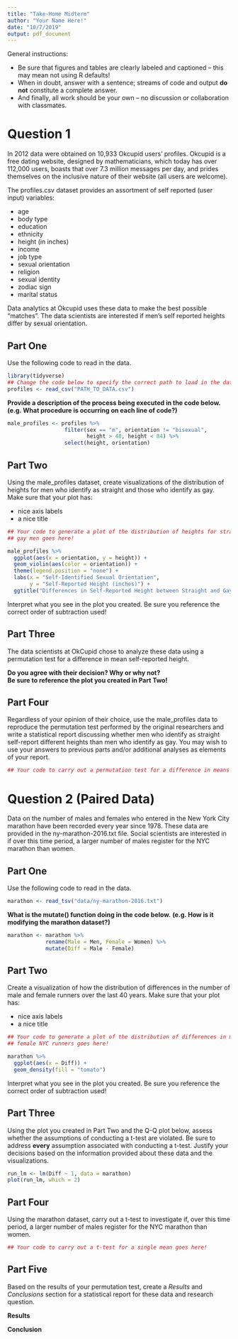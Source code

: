 ```yaml
---
title: "Take-Home Midterm"
author: "Your Name Here!"
date: "10/7/2019"
output: pdf_document
---
```


General instructions:  

* Be sure that figures and tables are clearly labeled and captioned -- this may 
mean not using R defaults!
* When in doubt, answer with a sentence; streams of code and output **do not** 
constitute a complete answer.
* And finally, all work should be your own -- no discussion or collaboration 
with classmates.


# Question 1  

In 2012 data were obtained on 10,933 Okcupid users' profiles. Okcupid is a free 
dating website, designed by mathematicians, which today has over 112,000 users,
boasts that over 7.3 million messages per day, and prides themselves on the 
inclusive nature of their website (all users are welcome).  

The profiles.csv dataset provides an assortment of self reported (user input) 
variables:    

* age
* body type
* education
* ethnicity
* height (in inches)
* income
* job type
* sexual orientation
* religion
* sexual identity
* zodiac sign
* marital status

Data analytics at Okcupid uses these data to make the best possible "matches". 
The data scientists are interested if men's self reported heights differ by 
sexual orientation.  


## Part One 

Use the following code to read in the data. 

```r
library(tidyverse)
## Change the code below to specify the correct path to load in the data 
profiles <- read_csv("PATH_TO_DATA.csv")

```

__Provide a description of the process being executed in the code below.__ 
__(e.g. What procedure is occurring on each line of code?)__ 
<!-- Your response here! Do not delete this line! -->




```r
male_profiles <- profiles %>% 
                  filter(sex == "m", orientation != "bisexual", 
                         height > 48, height < 84) %>% 
                  select(height, orientation) 
```


## Part Two 

Using the male_profiles dataset, create visualizations of the distribution of 
heights for men who identify as straight and those who identify as gay. Make 
sure that your plot has:  

* nice axis labels  
* a nice title 

```r
## Your code to generate a plot of the distribution of heights for straight and 
## gay men goes here!  

male_profiles %>% 
  ggplot(aes(x = orientation, y = height)) + 
  geom_violin(aes(color = orientation)) + 
  theme(legend.position = "none") + 
  labs(x = "Self-Identified Sexual Orientation", 
       y = "Self-Reported Height (inches)") + 
  ggtitle("Differences in Self-Reported Height between Straight and Gay Males")

```

Interpret what you see in the plot you created. Be sure you reference the correct
order of subtraction used!  
<!-- Your response here! Do not delete this line! -->




## Part Three 

The data scientists at OkCupid chose to analyze these data using a permutation 
test for a difference in mean self-reported height.   

__Do you agree with their decision? Why or why not?__  
__Be sure to reference the plot you created in Part Two!__ 
<!-- Your response here! Do not delete this line! -->




## Part Four  

Regardless of your opinion of their choice, use the male_profiles data to 
reproduce the permutation test performed by the original researchers and write 
a statistical report discussing whether men who identify as straight self-report
different heights than men who identify as gay.  You may wish to use your 
answers to previous parts and/or additional analyses as elements of your report.

```r
## Your code to carry out a permutation test for a difference in means goes here!  

```

<!-- Your statistical report goes here! Do not delete this line! -->





# Question 2 (Paired Data)

Data on the number of males and females who entered in the New York City marathon 
have been recorded every year since 1978. These data are provided in the 
ny-marathon-2016.txt file. Social scientists are interested in if over this time
period, a larger number of males register for the NYC marathon than women. 

## Part One 

Use the following code to read in the data. 

```r
marathon <- read_tsv("data/ny-marathon-2016.txt")

```

__What is the mutate() function doing in the code below.__ 
__(e.g. How is it modifying the marathon dataset?)__ 


```r
marathon <- marathon %>% 
            rename(Male = Men, Female = Women) %>% 
            mutate(Diff = Male - Female)
```

<!-- Your response here! Do not delete this line! -->




## Part Two 

Create a visualization of how the distribution of differences in the number of 
male and female runners over the last 40 years. Make sure that your plot has:  

* nice axis labels
* a nice title

```r
## Your code to generate a plot of the distribution of differences in male and 
## female NYC runners goes here!  

marathon %>% 
  ggplot(aes(x = Diff)) + 
  geom_density(fill = "tomato")

```

Interpret what you see in the plot you created. Be sure you reference the correct
order of subtraction used!  
<!-- Your response here! Do not delete this line! -->




## Part Three 

Using the plot you created in Part Two and the Q-Q plot below, assess whether 
the assumptions of conducting a t-test are violated. Be sure to address **every**
assumption associated with conducting a t-test. Justify your decisions based on 
the information provided about these data and the visualizations. 

```r
run_lm <- lm(Diff ~ 1, data = marathon)
plot(run_lm, which = 2)

```
<!-- Your response here! Do not delete this line! -->




## Part Four  

Using the marathon dataset, carry out a t-test to investigate if, over this time
period, a larger number of males register for the NYC marathon than women. 

```r
## Your code to carry out a t-test for a single mean goes here!  


```


## Part Five 

Based on the results of your permutation test, create a *Results* and 
*Conclusions* section for a statistical report for these data and research 
question.  

__Results__ 
<!-- Your response here! Do not delete this line! -->




__Conclusion__ 
<!-- Your response here! Do not delete this line! -->






